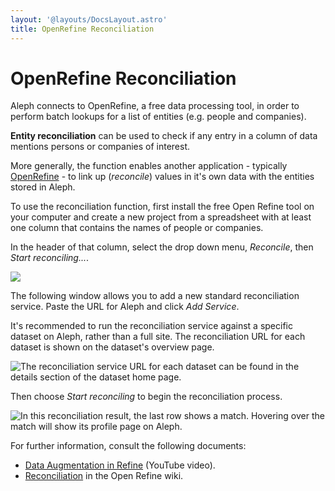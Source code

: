 ```yaml
---
layout: '@layouts/DocsLayout.astro'
title: OpenRefine Reconciliation
---
```


# OpenRefine Reconciliation

<p class="lead">
  Aleph connects to OpenRefine, a free data processing tool, in order to perform
  batch lookups for a list of entities (e.g. people and companies).
</p>

**Entity reconciliation** can be used to check if any entry in a column of data mentions persons or companies of interest.

More generally, the function enables another application - typically [OpenRefine](http://openrefine.org) - to link up (_reconcile_) values in it's own data with the entities stored in Aleph.

To use the reconciliation function, first install the free Open Refine tool on your computer and create a new project from a spreadsheet with at least one column that contains the names of people or companies.

In the header of that column, select the drop down menu, _Reconcile_, then _Start reconciling..._.

![](</assets/Screenshot 2019-08-29 at 17.56.35.png>)

The following window allows you to add a new standard reconciliation service. Paste the URL for Aleph and click _Add Service_.

<Callout>
  It's recommended to run the reconciliation service against a specific dataset
  on Aleph, rather than a full site. The reconciliation URL for each dataset is
  shown on the dataset's overview page.
</Callout>

![The reconciliation service URL for each dataset can be found in the details section of the dataset home page.](</assets/Screenshot 2019-08-29 at 17.59.27.png>)

Then choose _Start reconciling_ to begin the reconciliation process.

![In this reconciliation result, the last row shows a match. Hovering over the match will show its profile page on Aleph.](</assets/Screenshot 2019-08-29 at 18.01.06.png>)

For further information, consult the following documents:

- [Data Augmentation in Refine](https://www.youtube.com/watch?v=5tsyz3ibYzk#t=2m42) (YouTube video).
- [Reconciliation](https://github.com/OpenRefine/OpenRefine/wiki/Reconciliation) in the Open Refine wiki.
